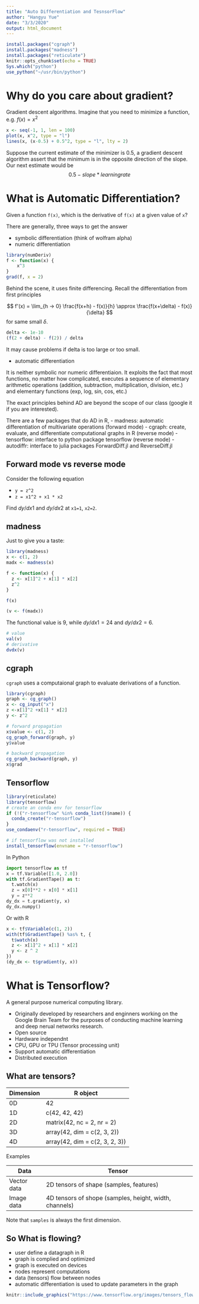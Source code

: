 ```yaml
---
title: "Auto Differentiation and TesnsorFlow"
author: "Hangyu Yue"
date: "3/3/2020"
output: html_document
---
```

```r
install.packages("cgraph")
install.packages("madness")
install.packages("reticulate")
knitr::opts_chunk$set(echo = TRUE)
Sys.which("python")
use_python("~/usr/bin/python")
```

# Why do you care about gradient? 

Gradient descent algorithms. Imagine that you need to minimize a function, e.g. $f(x) = x^2$

```r
x <- seq(-1, 1, len = 100)
plot(x, x^2, type = "l")
lines(x, (x-0.5) + 0.5^2, type = "l", lty = 2)
```

Suppose the current estimate of the minimizer is 0.5, a gradient descent algorithm assert that the minimum is in the opposite direction of the slope. Our next estimate would be 
$$
0.5 - slope * learning rate
$$

# What is Automatic Differentiation?

Given a function `f(x)`, which is the derivative of `f(x)` at a given value of `x`?

There are generally, three ways to get the answer

- symbolic differentiation (think of wolfram alpha)
- numeric differentiation

```r
library(numDeriv)
f <- function(x) {
    x^3
}
grad(f, x = 2)
```

Behind the scene, it uses finite differencing.
Recall the differentiation from first principles

$$
f'(x) = \lim_{h -> 0} \frac{f(x+h) - f(x)}{h} \approx  \frac{f(x+\delta) - f(x)}{\delta} 
$$
for same small $\delta$.


```r
delta <- 1e-10
(f(2 + delta) - f(2)) / delta
```

It may cause problems if delta is too large or too small.

- automatic differentiation

It is neither symbolic nor numeric differentiaion. It exploits the fact that most functions, no matter how complicated, executes a sequence of elementary arithmetic operations (addition, subtraction, multiplication, division, etc.) and elementary functions (exp, log, sin, cos, etc.)

The exact principles behind AD are beyond the scope of our class (google it if you are interested).

There are a few packages that do AD in R, 
- madness: automatic differentiation of multivariate operations (forward mode)
- cgraph: create, evaluate, and differentiate computational graphs in R (reverse mode)
- tensorflow: interface to python package tensorflow (reverse mode)
- autodiffr: interface to julia packages ForwardDiff.jl and ReverseDiff.jl


## Forward mode vs reverse mode


Consider the following equation

- `y = z^2`
- `z = x1^2 + x1 * x2`

Find $dy/dx1$ and $dy/dx2$ at `x1=1`, `x2=2`.


## madness

Just to give you a taste:

```r
library(madness)
x <- c(1, 2)
madx <- madness(x)
```

```r
f <- function(x) {
  z <- x[1]^2 + x[1] * x[2]
  z^2
}
```

```r
f(x)
```


```r
(v <- f(madx))
```

The functional value is 9, while $dy/dx1 = 24$ and $dy/dx2 = 6$.


```r
# value
val(v)
# derivative
dvdx(v)
```


## cgraph

`cgraph` uses a computaional graph to evaluate derivations of a function.

```r
library(cgraph)
graph <- cg_graph()
x <- cg_input("x")
z <-x[1]^2 +x[1] * x[2]
y <- z^2
```

```r
# forward propagation
x$value <- c(1, 2)
cg_graph_forward(graph, y)
y$value
```

```r
# backward propagation
cg_graph_backward(graph, y)
x$grad
```


## Tensorflow

```r
library(reticulate)
library(tensorflow)
# create an conda env for tensorflow
if (!("r-tensorflow" %in% conda_list()$name)) {
  conda_create("r-tensorflow")
}
use_condaenv("r-tensorflow", required = TRUE)
```

```r
# if tensorflow was not installed
install_tensorflow(envname = "r-tensorflow")
```


In Python
```python
import tensorflow as tf
x = tf.Variable([1.0, 2.0])
with tf.GradientTape() as t:
  t.watch(x)
  z = x[0]**2 + x[0] * x[1]
  y = z**2
dy_dx = t.gradient(y, x)
dy_dx.numpy()
```

Or with R
```r
x <- tf$Variable(c(1, 2))
with(tf$GradientTape() %as% t, {
  t$watch(x)
  z <- x[1]^2 + x[1] * x[2]
  y <- z ^ 2
})
(dy_dx <- t$gradient(y, x))
```


# What is Tensorflow?

A general purpose numerical computing library.

- Originally developed by researchers and enginners working on the Google Brain Team for the purposes of conducting machine learning and deep nerual networks research.
- Open source
- Hardware independnt
 - CPU, GPU or TPU (Tensor processing unit)
- Support automatic differentiation
- Distributed execution


## What are tensors?

| Dimension   | R object                       |
| -----       | ---                            |
| 0D          | 42                             |
| 1D          | c(42, 42, 42)                  |
| 2D          | matrix(42, nc = 2, nr = 2)     |
| 3D          | array(42, dim = c(2, 3, 2))    |
| 4D          | array(42, dim = c(2, 3, 2, 3)) |


Examples

| Data        | Tensor                                                 |
| -----       | ---                                                    |
| Vector data | 2D tensors of shape (samples, features)                |
| Image data  | 4D tensors of shope (samples, height, width, channels) |


Note that `samples` is always the first dimension.


## So What is flowing?

- user define a datagraph in R
- graph is complied and optimized
- graph is executed on devices
- nodes represent computations
- data (tensors) flow between nodes
- automatic differentiation is used to update parameters in the graph

```r
knitr::include_graphics("https://www.tensorflow.org/images/tensors_flowing.gif")
```